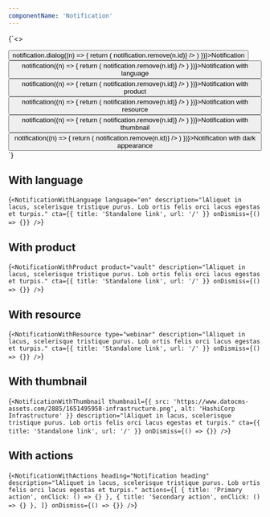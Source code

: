 ```yaml
---
componentName: 'Notification'
---
```


<LiveComponent collapsed>{`<>
<div style={{ display: 'grid', gridTemplateColumns: 'repeat(3, 1fr)', gap: 32}}>
<button onClick={() => notification.dialog((n) => {
  return (
    <Notification
      description="lAliquet in lacus, scelerisque tristique purus. Lob ortis felis orci lacus egestas et turpis."
      cta={{
        title: 'Standalone link',
        url: '/'
      }}
      onDismiss={() => notification.remove(n.id)}
    />
  )
})}>Notification</button>
<button onClick={() => notification((n) => {
  return (
    <NotificationWithLanguage
      language="jp"
      description="lAliquet in lacus, scelerisque tristique purus. Lob ortis felis orci lacus egestas et turpis."
      cta={{
        title: 'Standalone link',
        url: '/'
      }}
      onDismiss={() => notification.remove(n.id)}
    />
  )
})}>Notification with language</button>
<button onClick={() => notification((n) => {
  return (
    <NotificationWithProduct
      product="waypoint"
      description="lAliquet in lacus, scelerisque tristique purus. Lob ortis felis orci lacus egestas et turpis."
      cta={{
        title: 'Standalone link',
        url: '/'
      }}
      onDismiss={() => notification.remove(n.id)}
    />
  )
})}>Notification with product</button>
<button onClick={() => notification((n) => {
  return (
    <NotificationWithResource
      type="webinar"
      description="lAliquet in lacus, scelerisque tristique purus. Lob ortis felis orci lacus egestas et turpis."
      cta={{
        title: 'Standalone link',
        url: '/'
      }}
      onDismiss={() => notification.remove(n.id)}
    />
  )
})}>Notification with resource</button>
<button onClick={() => notification((n) => {
  return (
    <NotificationWithThumbnail
      thumbnail={{
        src: 'https://www.datocms-assets.com/2885/1651495958-infrastructure.png',
        alt: 'Notfication thumbnail'
      }}
      description="lAliquet in lacus, scelerisque tristique purus. Lob ortis felis orci lacus egestas et turpis."
      cta={{
        title: 'Standalone link',
        url: '/'
      }}
      onDismiss={() => notification.remove(n.id)}
    />
  )
})}>Notification with thumbnail</button>
<button onClick={() => notification((n) => {
  return (
    <Notification
      appearance='dark'
      description="lAliquet in lacus, scelerisque tristique purus. Lob ortis felis orci lacus egestas et turpis."
      cta={{
        title: 'Standalone link',
        url: '/'
      }}
      onDismiss={() => notification.remove(n.id)}
    />
  )
})}>Notification with dark appearance</button>
</div>
<Notifications />
</>`}</LiveComponent>

<PropsTable props={componentProps} />

## With language

<LiveComponent>{`
<NotificationWithLanguage
  language="en"
  description="lAliquet in lacus, scelerisque tristique purus. Lob ortis felis orci lacus egestas et turpis."
  cta={{
    title: 'Standalone link',
    url: '/'
  }}
  onDismiss={() => {}}
/>
`}</LiveComponent>

## With product

<LiveComponent>{`
<NotificationWithProduct
  product="vault"
  description="lAliquet in lacus, scelerisque tristique purus. Lob ortis felis orci lacus egestas et turpis."
  cta={{
    title: 'Standalone link',
    url: '/'
  }}
  onDismiss={() => {}}
/>
`}</LiveComponent>

## With resource

<LiveComponent>{`
<NotificationWithResource
  type="webinar"
  description="lAliquet in lacus, scelerisque tristique purus. Lob ortis felis orci lacus egestas et turpis."
  cta={{
    title: 'Standalone link',
    url: '/'
  }}
  onDismiss={() => {}}
/>
`}</LiveComponent>

## With thumbnail

<LiveComponent>{`
<NotificationWithThumbnail
  thumbnail={{
    src: 'https://www.datocms-assets.com/2885/1651495958-infrastructure.png',
    alt: 'HashiCorp Infrastructure'
  }}
  description="lAliquet in lacus, scelerisque tristique purus. Lob ortis felis orci lacus egestas et turpis."
  cta={{
    title: 'Standalone link',
    url: '/'
  }}
  onDismiss={() => {}}
/>
`}</LiveComponent>

## With actions

<LiveComponent>{`
<NotificationWithActions
  heading="Notification heading"
  description="lAliquet in lacus, scelerisque tristique purus. Lob ortis felis orci lacus egestas et turpis."
  actions={[
    {
      title: 'Primary action',
      onClick: () => {}
    },
    {
      title: 'Secondary action',
      onClick: () => {}
    },
  ]}
  onDismiss={() => {}}
/>
`}</LiveComponent>
